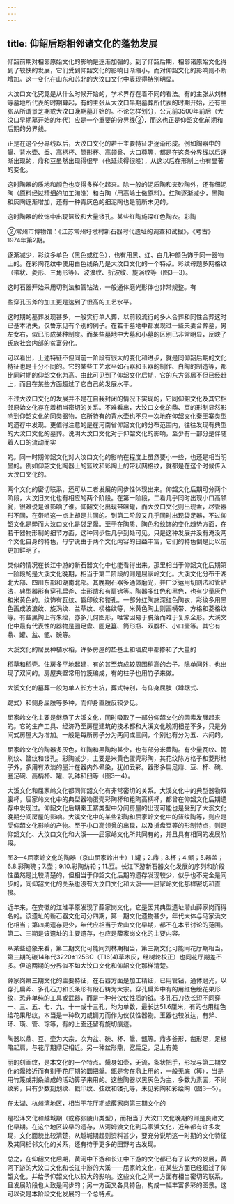 ```yaml
---
---
---
```

title: 仰韶后期相邻诸文化的蓬勃发展
---



仰韶前期对相邻原始文化的影响是逐渐加强的。到了仰韶后期，相邻诸原始文化得到了较快的发展，它们受到仰韶文化的影响日渐缩小，而对仰韶文化的影响则不断增加。这一变化在山东和苏北的大汶口文化中表现得特别明显。

大汶口文化究竟是从什么时候开始的，学术界存在着不同的看法。有的主张从刘林等墓地所代表的时期算起，有的主张从大汶口早期墓葬所代表的时期开始，还有主张从所谓景芝期或大汶口晚期墓开始的。不论怎样划分，公元前3500年前后（大汶口早期墓开始的年代）应是一个重要的分界线②，而这也正是仰韶文化前期和后期的分界线。

正是在这个分界线以后，大汶口文化的若干主要特征才逐渐形成。例如陶器中的鬶、背水壶、盉、高柄杯、筒形杯、高领瓮、大口尊等，都是在这条分界线以后逐渐出现的，鼎和豆虽然出现得很早（也延续得很晚），从这以后在形制上也有显著的变化。

这时陶器的质地和颜色也变得多样化起来。除一般的泥质陶和夹砂陶外，还有细泥陶（原料经过精细的加工淘洗）和白陶（用高岭土做原料）。红陶逐渐减少，黑陶和灰陶逐渐增加，还有一种青灰色的细泥陶也是前所未见的。

这时陶器的纹饰中出现篮纹和大量镂孔。某些红陶施深红色陶衣。彩陶

②常州市博物馆：《江苏常州圩墩村新石器时代遗址的调查和试掘》，《考古》1974年第2期。

逐渐减少，彩纹多单色（黑色或红色），也有用黑、红、白几种颜色饰于同一器物上的。在彩陶花纹中使用白色线条乃是大汶口文化的一个特点。彩纹母题多网格纹（带状、菱形、三角形等）、波浪纹、折波纹、旋涡纹等（图3—3）。

这时石器开始采用切割法和管钻法，一般通体磨光形体也非常规整。有

些穿孔玉斧的加工更是达到了很高的工艺水平。

这时期的墓葬发现甚多，一般实行单人葬，以前较流行的多人合葬和同性合葬这时已基本消失，仅鲁东见有个别的例子。在若干墓地中都发现过一些夫妻合葬墓，男左女右，似已形成某种制度。而某些墓地中大墓和小墓的区别已非常明显，反映了氏族社会内部的贫富分化。

可以看出，上述特征不但同前一阶段有很大的变化和进步，就是同仰韶后期的文化特征也是十分不同的。它的某些工艺水平如石器和玉器的制作、白陶的制造等，都比同时期的仰韶文化为高。由此可见到了仰韶文化后期，它的东方邻居不但已经赶上，而且在某些方面超过了它自己的发展水平。

不过大汶口文化的发展并不是在自我封闭的情况下实现的，它同仰韶文化及其它相邻原始文化存在着相当密切的关系。不难看出，大汶口文化的鼎、豆的形制显然影响到仰韶文化的同类器物，它所特有的背水壶也不只一次地在仰韶文化秦王寨类型的遗存中发现。更值得注意的是在河南省仰韶文化的分布范围内，往往发现有典型的大汶口文化的墓葬。说明大汶口文化对于仰韶文化的影响，至少有一部分是伴随着人口的流动而实

的。同一时期仰韶文化对大汶口文化的影响在程度上虽然要小一些，也还是相当明显的。例如仰韶文化陶器上的篮纹和彩陶上的带状网格纹，就都是在这个时候传入大汶口文化的。

两个文化的密切联系，还可从二者发展的同步性体现出来。仰韶文化后期可分两个阶段，大汶旧文化也有相应的两个阶段。在第一阶段，二看几乎同时出现小口高领瓮，很难说是谁影响了谁。仰韶文化出现带咀罐，而大汶口文化则出现盉，尽管器形不同，在带咀这一点上却是共同的。到第二阶段又几乎同时出现袋足器，不过仰韶文化是斝而大汶口文化是袋足鬶。至于在陶质、陶色和纹饰的变化趋势方面，在若干器物形制的细节方面，这种同步性几乎到处可见。只是这种发展并没有淹没两个文化自身的特色，毋宁说由于两个文化内容的日益丰富，它们的特色倒是比以前更加鲜明了。

类似的情况在长江中游的新石器文化中也能看得出来。那里相当于仰韶文化后期第一阶段的是大溪文化晚期，相当于第二阶段的则是屈家岭文化。大溪文化分布干湖北大部、四川东部和湖南北部。其晚期石器多通体磨光，并广泛运用切割法和管钻法，典型器形有穿孔扁斧、圭形凿和有肩锛等。陶器多红色和黑色，也有少量灰色和米黄色的。纹饰有瓦纹、戳印纹和镂孔。一部分红陶施深红色陶衣，彩纹多用黑色画成波浪纹、旋涡纹、兰草纹、棂格纹等，米黄色陶上则画横带、方格和菱格纹等。有些黑陶上有朱绘，亦多几何图形，唯常因易于脱落而难于复原全形。大溪文化中最有代表性的器物是圈足盘、圈足簋、筒形瓶、双腹杯、小口壶等。其它有鼎、罐、盆、甑、碗等。

大溪文化的居民种植水稻，许多房屋的垫基土和墙皮中都掺和了大量的

稻草和稻壳。住房多平地起建，有的甚至筑成较周围稍高的台子。除单间外，也出现了双间的。房屋夹壁常用竹篾编成，有的柱子也用竹子来做。

大溪文化的墓葬一般为单人长方土坑，葬式特别，有仰身屈肢（蹲踞式、

跪式）和侧身屈肢等多种，而仰身直肢反较少见。

屈家岭文化主要是继承了大溪文化，同时吸取了一部分仰韶文化的因素发展起来的。它的生产工具、经济乃至房屋建筑的技术都和大溪文化晚期相差不多，只是分间式房屋大为增加。一般是每所房子分为两间或三间，个别也有分为五、六间的。

屈家岭文化的陶器多灰色，红陶和黑陶均甚少，也有部分米黄陶。有少量瓦纹、篦刷纹、篮纹和镂孔。彩陶减少，主要是米黄色蛋壳彩陶，其花纹除方格子和菱形格子外，多用有浓淡的墨汁在器内外晕染，犹如云彩。器形多扁足鼎、豆、杯、碗、圈足碗、高柄杯、罐、乳钵和臼等（图3—4）。

大溪文化和屈家岭文化都同仰韶文化有非常密切的关系。大溪文化中的典型器物双腹杯，屈家岭文化中的典型器物蛋壳彩陶杯和粗陶高柄杯，都曾在仰韶文化后期遗存中发现过。仰韶文化后期秦王寨类型中分间房屋的出现可能也是受到了大溪文化晚期分间房屋的影响。大溪文化中的某些彩陶和屈家岭文化中的篮纹陶等，则应是受仰韶文化影响的产物。至于小口高领瓮的出现，以及折盘豆等的形制特点，则是仰韶文化、大汶口文化和大溪——屈家岭文化所共同有的，并且具有相同的发展阶段。

图3—4屈家岭文化的陶器（京山屈家岭出土）1.罐；2.鼎；3.杯；4.甑；5.器盖；6.8.彩陶碗；7.壶；9.10.彩陶纺轮；11.豆。长江下游新石器文化发展的序列和阶段性虽然是比较清楚的，但相当于仰韶文化后期的遗存发现较少，似乎也不完全是同步的，同仰韶文化的关系也没有大汶口文化和大溪——屈家岭文化那样密切和直接。

近年来，在安徽的江淮平原发现了薛家岗文化，它是因其典型遗址潜山薛家岗而得名的。该遗址的新石器文化可分四期，第一期文化遗物甚少，年代大体与马家浜文化相当；第四期遗存更少，年代应相当于龙山文化早期，都不在本节讨论的范围。第二、三期是该遗址的主要遗存，也应是薛家岗文化的主要内容。

从某些迹象来看，第二期文化可能同刘林期相当，第三期文化可能同花厅期相当。第三期的碳14年代3220±125BC（T16(4)草木灰，经树轮校正）也同花厅期差不多。但这两期的分界似不如大汶口文化和仰韶文化那样清楚。

薛家岗第三期文化的主要特征，在石器方面是加工精细，已用管钻，通体磨光，以穿孔扁斧、多孔石刀和长条形有段石铸为大宗。穿孔扁斧中有的用红色绘花果形纹，恐非单纯的工具或武器，而是一种带仪仗性质的钺。多孔石刀依长短不同穿一、三、五、七、九、十一或十三孔，均为单数，最长达51.6厘米，有的也用红色绘花果形纹，本当是一种砍刀或铡刀而作为仪仗性器物。玉器也较发达，有斧、环、璜、管、琮等，有的上面还留有旋切痕迹。

陶器以鼎、豆、壶为大宗，次为盆、碗、杯、鬶、甑等。鼎多釜形，凿形足，足根略起肩，与花厅期鼎足相近。另一种盆形鼎，宽扁足，足上有美

丽的刻画纹，是本文化的一个特点。鬶身如壶，无流，条状把手，形状与第二期文化的鬶接近而有别于花厅期的圜把鬶。甑是套在鼎上用的，一般无底（箅），当是用竹篾或荆条编成的活动箅子来用的。这些陶器以黑灰色为主，多数为素面，不尚纹彩，只有少数刻划纹、戳印纹、弦纹和镂孔等，未见彩陶和彩绘陶（图3—5）。

在太湖、杭州湾地区，相当于花厅期或薛家岗第三期文化的

是松泽文化和越城期（或称张陵山类型），而相当于大汶口文化晚期的则是良诸文化早期。在这个地区较早的遗存，从河姆渡文化到马家浜文化，近年都有许多发现，文化面貌比较清楚，从越城期起则资料甚少，要充分说明这一时期的文化特征及其同相邻文化的关系，还有待于更多的田野考古发现。

总之，在仰韶文化后期，黄河中下游和长江中下游的文化都已有了较大的发展，黄河下游的大汶口文化和长江中游的大溪——屈家岭文化，在某些方面已经超过了仰韶文化，并给予仰韶文化以较大的影响。这些文化之间一方面有相当密切的联系，且发展阶段也大致是同步的；另一方面又各具特色，构成一幅丰富多彩的图景。这可以说是本阶段文化发展的一个总特点。